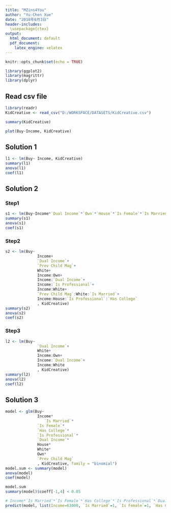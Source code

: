 ```yaml
---
title: "MZins4You"
author: "Yu-Chen Xue"
date: "2018年6月3日"
header-includes:
  \usepackage{ctex}
output:
  html_document: default
  pdf_document:
    latex_engine: xelatex
---
```


```r
knitr::opts_chunk$set(echo = TRUE)
```

```r
library(ggplot2)
library(magrittr)
library(dplyr)
```


## Read csv file
```r
library(readr)
KidCreative <- read_csv("D:/WORKSPACE/DATASETS/KidCreative.csv")
```

```r
summary(KidCreative)
```

```r
plot(Buy~Income, KidCreative)
```

## Solution 1
```r
l1 <- lm(Buy~ Income, KidCreative)
summary(l1)
anova(l1)
coef(l1)
```

## Solution 2
### Step1
```r
s1 <- lm(Buy~Income*`Dual Income`*`Own`*`House`*`Is Female`*`Is Married`*White*`Prev Child Mag`*`Has College`*`Is Professional`, KidCreative)
summary(s1)
anova(s1)
coef(s1)
```

### Step2
```r
s2 <- lm(Buy~
              Income+
              `Dual Income`+
              `Prev Child Mag`+
              White+
              Income:Own+
              Income:`Dual Income`+
              Income:`Is Professional`+
              Income:White+
              `Prev Child Mag`:White:`Is Married`+
              Income:House:`Is Professional`:`Has College`
              , KidCreative)
summary(s2)
anova(s2)
coef(s2)
```

### Step3
```r
l2 <- lm(Buy~
              `Dual Income`+
              White+
              Income:Own+
              Income:`Dual Income`+
              Income:White
              , KidCreative)
summary(l2)
anova(l2)
coef(l2)
```

## Solution 3
```r
model <- glm(Buy~
              Income*
                 `Is Married`*
              `Is Female`*
              `Has College`*
              `Is Professional`*
              `Dual Income`*
              House*
              White*
              Own*
              `Prev Child Mag`
              , KidCreative, family = "binomial")
model.sum <- summary(model)
anova(model)
coef(model)
```

```r
model.sum
summary(model)$coeff[-1,4] < 0.05
```

```r
# Income*`Is Married`*`Is Female`*`Has College`*`Is Professional`*`Dual Income`*House*White*Own*`Prev Child Mag`
predict(model, list(Income=63000, `Is Married`=1, `Is Female`=1, `Has College`=1, `Is Professional`=1, `Dual Income`=1, House=1, White=1, Own=1, `Prev Child Mag`=1),type="terms")
```

